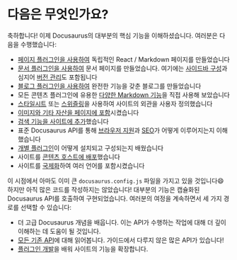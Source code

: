 # 다음은 무엇인가요?

축하합니다! 이제 Docusaurus의 대부분의 핵심 기능을 이해하셨습니다. 여러분은 다음을 수행했습니다:

- [페이지 플러그인을 사용하여](./creating-pages.mdx) 독립적인 React / Markdown 페이지를 만들었습니다
- [문서 플러그인을 사용하여](./docs/docs-introduction.mdx) 문서 페이지를 만들었습니다. 여기에는 [사이드바 구성](./docs/sidebar/index.mdx)과 심지어 [버전 관리](./docs/versioning.mdx)도 포함됩니다
- [블로그 플러그인을 사용하여](../blog.mdx) 완전한 기능을 갖춘 블로그를 만들었습니다
- 모든 콘텐츠 플러그인에 유용한 [다양한 Markdown 기능](./markdown-features/markdown-features-intro.mdx)을 직접 사용해 보았습니다
- [스타일시트](../styling-layout.mdx) 또는 [스위즐링](../swizzling.mdx)을 사용하여 사이트의 외관을 사용자 정의했습니다
- [이미지와 기타 자산을 페이지에 포함](../static-assets.mdx)시켰습니다
- [검색 기능을 사이트에 추가](../search.mdx)했습니다
- 표준 Docusaurus API를 통해 [브라우저 지원](../browser-support.mdx)과 [SEO](../seo.mdx)가 어떻게 이루어지는지 이해했습니다
- [개별 플러그인](../using-plugins.mdx)이 어떻게 설치되고 구성되는지 배웠습니다
- 사이트를 [콘텐츠 호스트에 배포](../deployment.mdx)했습니다
- 사이트를 [국제화](../i18n/i18n-tutorial.mdx)하여 여러 언어를 포함시켰습니다

이 시점에서 아마도 이미 큰 `docusaurus.config.js` 파일을 가지고 있을 것입니다😄 하지만 아직 많은 코드를 작성하지는 않았습니다! 대부분의 기능은 캡슐화된 Docusaurus API를 호출하여 구현되었습니다. 여러분의 여정을 계속하면서 세 가지 경로를 선택할 수 있습니다:

- 더 고급 Docusaurus 개념을 배웁니다. 이는 API가 수행하는 작업에 대해 더 깊이 이해하는 데 도움이 될 것입니다.
- [모든 기존 API](../docusaurus-core.mdx)에 대해 읽어봅니다. 가이드에서 다루지 않은 많은 API가 있습니다!
- [플러그인 개발](../api/plugin-methods/README.mdx)을 배워 사이트의 기능을 확장합니다.
